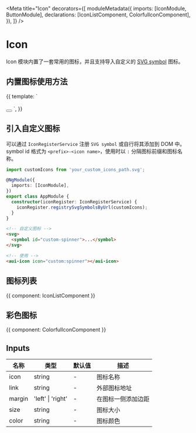 


<Meta
  title="Icon"
  decorators={[
    moduleMetadata({
      imports: [IconModule, ButtonModule],
      declarations: [IconListComponent, ColorfulIconComponent],
    }),
  ]}
/>

# Icon

Icon 模块内置了一套常用的图标，并且支持导入自定义的 [SVG symbol](https://developer.mozilla.org/zh-CN/docs/Web/SVG/Element/symbol) 图标。

## 内置图标使用方法

<Canvas>
  <Story name="Basic" height="100px">
    {{
      template: `
        <aui-icon icon="spinner" style="font-size: 24px;"></aui-icon>
        <br />
        <br />
        <button aui-button="primary" [square]="true">
          <aui-icon light="plus" dark="minus"></aui-icon>
        </button>
      `,
    }}
  </Story>
</Canvas>

## 引入自定义图标

可以通过 `IconRegisterService` 注册 `SVG symbol` 或自行将其添加到 DOM 中。symbol id 格式为 `<prefix>-<icon name>`，使用时以 `:` 分隔图标前缀和图标名称。

```typescript
import customIcons from 'your_custom_icons_path.svg';

@NgModule({
  imports: [IconModule],
})
export class AppModule {
  constructor(iconRegister: IconRegisterService) {
    iconRegister.registrySvgSymbolsByUrl(customIcons);
  }
}
```

```html
<!-- 自定义图标 -->
<svg>
  <symbol id="custom-spinner">...</symbol>
</svg>

<!-- 使用 -->
<aui-icon icon="custom:spinner"></aui-icon>
```

## 图标列表

<Story name="Icon List" height="720px">
  {{ component: IconListComponent }}
</Story>

## 彩色图标

<Story name="Colorful Icon" height="720px">
  {{ component: ColorfulIconComponent }}
</Story>

## Inputs

| 名称   | 类型              | 默认值 | 描述               |
| ------ | ----------------- | ------ | ------------------ |
| icon   | string            | -      | 图标名称           |
| link   | string            | -      | 外部图标地址       |
| margin | 'left' \| 'right' | -      | 在图标一侧添加边距 |
| size   | string            | -      | 图标大小           |
| color  | string            | -      | 图标颜色           |
